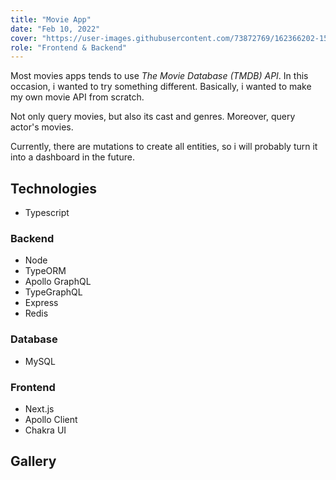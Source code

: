 ```yaml
---
title: "Movie App"
date: "Feb 10, 2022"
cover: "https://user-images.githubusercontent.com/73872769/162366202-15e78322-671a-4349-a6d1-87bda7bbefd5.png"
role: "Frontend & Backend"
---
```


Most movies apps tends to use _The Movie Database (TMDB) API_. In this occasion, i wanted to try something different. Basically, i wanted to make my own movie API from scratch.

Not only query movies, but also its cast and genres. Moreover, query actor's movies.

Currently, there are mutations to create all entities, so i will probably turn it into a dashboard in the future.

## Technologies

- Typescript

### Backend

- Node
- TypeORM
- Apollo GraphQL
- TypeGraphQL
- Express
- Redis

### Database

- MySQL

### Frontend

- Next.js
- Apollo Client
- Chakra UI

## Gallery

<Gallery
  alt="list of movies"
  image="https://user-images.githubusercontent.com/73872769/162366030-bbc430c1-3817-4c4b-977d-5b7b68571b32.png"
  caption="The list of movies"
/>

<Gallery
  alt="a single movie"
  image="https://user-images.githubusercontent.com/73872769/162366072-5f840a1a-6c7b-470f-92d8-9429278eada2.png"
  caption="A single movie"
/>

<Gallery
  alt="list of actors"
  image="https://user-images.githubusercontent.com/73872769/162366202-15e78322-671a-4349-a6d1-87bda7bbefd5.png"
  caption="The list of actors"
/>

<Gallery
  alt="a single actor"
  image="https://user-images.githubusercontent.com/73872769/162366254-3342d22c-7c27-41c0-a7ad-168830af10d0.png"
  caption="A single actor"
/>

<Gallery
  alt="list of genres"
  image="https://user-images.githubusercontent.com/73872769/162366334-f2bcce1b-cc37-4c6c-b5ad-bcadc9d57177.png"
  caption="The list of genres"
/>

<Gallery
  alt="genre"
  image="https://user-images.githubusercontent.com/73872769/162366368-3c2d2312-c2c1-45e3-9247-0bc5227e2b65.png"
  caption="A single genre"
/>
